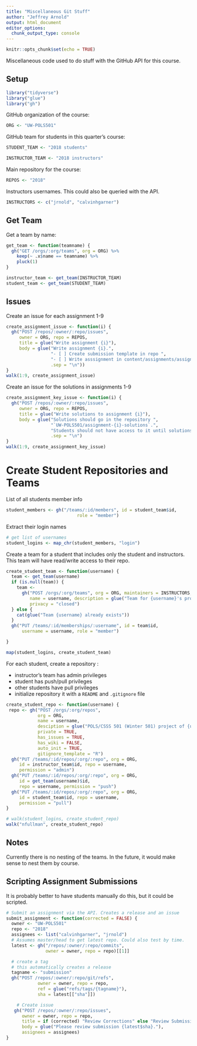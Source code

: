 ```yaml
---
title: "Miscellaneous Git Stuff"
author: "Jeffrey Arnold"
output: html_document
editor_options: 
  chunk_output_type: console
---
```


```r
knitr::opts_chunk$set(echo = TRUE)
```

Miscellaneous code used to do stuff with the GitHub API for this course.

## Setup

```r
library("tidyverse")
library("glue")
library("gh")
```

GitHub organization of the course:
```r
ORG <- "UW-POLS501"
```
GitHub team for students in this quarter's course:
```r
STUDENT_TEAM <- "2018 students"

```
```r
INSTRUCTOR_TEAM <- "2018 instructors"
```
Main repository for the course:
```r
REPOS <- "2018"
```
Instructors usernames. This could also be queried with the API.
```r
INSTRUCTORS <- c("jrnold", "calvinhgarner") 
```

## Get Team

Get a team by name:
```r
get_team <- function(teamname) {
  gh("GET /orgs/:org/teams", org = ORG) %>%
    keep(~ .x$name == teamname) %>%
    pluck(1)
}
```

```r
instructor_team <- get_team(INSTRUCTOR_TEAM)
student_team <- get_team(STUDENT_TEAM)
```


## Issues

Create an issue for each assignment 1-9

```r
create_assignment_issue <- function(i) {
  gh("POST /repos/:owner/:repo/issues",
     owner = ORG, repo = REPOS,
     title = glue("Write assignment {i}"),
     body = glue("Write assignment {i}.",
                 "- [ ] Create submission template in repo ",
                 "- [ ] Write asssignment in content/assignments/assignment-{i}.md", 
                 .sep = "\n"))
}
walk(1:9, create_assignment_issue)
```

Create an issue for the solutions in assignments 1-9
```r
create_assignment_key_issue <- function(i) {
  gh("POST /repos/:owner/:repo/issues",
     owner = ORG, repo = REPOS,
     title = glue("Write solutions to assignment {i}"),
     body = glue("Solutions should go in the repository ",
                 "`UW-POLS501/assignment-{i}-solutions`.",
                 "Students should not have access to it until solutions are released."),
                 .sep = "\n")
}
walk(1:9, create_assignment_key_issue)
```

# Create Student Repositories and Teams

List of all students member info
```r
student_members <- gh("/teams/:id/members", id = student_team$id,
                           role = "member")
```

Extract their login names
```r
# get list of usernames
student_logins <- map_chr(student_members, "login")
```

Create a team for a student that includes only the student and instructors.
This team will have read/write access to their repo.
```r
create_student_team <- function(username) {
  team <- get_team(username)
  if (is.null(team)) {
    team <- 
      gh("POST /orgs/:org/teams", org = ORG, maintainers = INSTRUCTORS, 
         name = username, description = glue("Team for {username}'s project"),
         privacy = "closed")    
  } else {
    cat(glue("Team {username} already exists"))
  }
  gh("PUT /teams/:id/memberships/:username", id = team$id, 
      username = username, role = "member")

}

```
```r
map(student_logins, create_student_team)
```

For each student, create a repository :

- instructor's team has admin privileges
- student has push/pull privileges
- other students have pull privileges
- initialize repository it with a `README` and `.gitignore` file

```r
create_student_repo <- function(username) {
 repo <- gh("POST /orgs/:org/repos", 
            org = ORG,     
            name = username,
            desciption = glue("POLS/CSSS 501 (Winter 501) project of {username}"),
            private = TRUE,
            has_issues = TRUE,
            has_wiki = FALSE,
            auto_init = TRUE,
            gitignore_template = "R")
  gh("PUT /teams/:id/repos/:org/:repo", org = ORG,
     id = instructor_team$id, repo = username,
     permission = "admin")
  gh("PUT /teams/:id/repos/:org/:repo", org = ORG,
     id = get_team(username)$id,
     repo = username, permission = "push")
  gh("PUT /teams/:id/repos/:org/:repo", org = ORG,
     id = student_team$id, repo = username,
     permission = "pull")  
}

```

```r
# walk(student_logins, create_student_repo)
walk("nfullman", create_student_repo)
```



## Notes

Currently there is no nesting of the teams. In the future, it would make sense to nest
them by course.

## Scripting Assignment Submissions

It is probably better to have students manually do this, but it could be scripted.

```r
# Submit an assignment via the API. Creates a release and an issue
submit_assignment <- function(corrected = FALSE) {
  owner <- "UW-POLS501"
  repo <- "2018"
  assignees <- list("calvinhgarner", "jrnold")
  # Assumes master/head to get latest repo. Could also test by time.
  latest <- gh("/repos/:owner/:repo/commits",
               owner = owner, repo = repo)[[1]]

  # create a tag
  # this automatically creates a release
  tagname <- "submission"
  gh("POST /repos/:owner/:repo/git/refs",
            owner = owner, repo = repo,
            ref = glue("refs/tags/{tagname}"),
            sha = latest[["sha"]])

    # Create issue
   gh("POST /repos/:owner/:repo/issues",
      owner = owner, repo = repo,
      title = if (corrected) "Review Corrections" else "Review Submission",
      body = glue("Please review submission {latest$sha}."),
      assignees = assignees)
}

```

